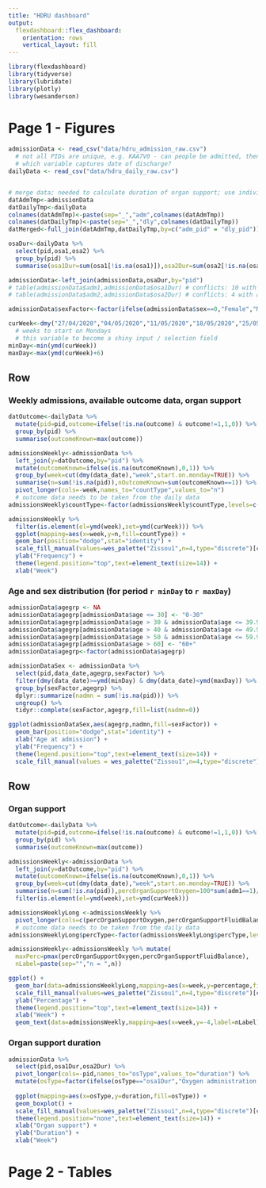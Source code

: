 ```yaml
---
title: "HDRU dashboard"
output: 
  flexdashboard::flex_dashboard:
    orientation: rows
    vertical_layout: fill
---
```


```r
library(flexdashboard)
library(tidyverse)
library(lubridate)
library(plotly)
library(wesanderson)
```
Page 1 - Figures {data-icon="fa-list"}
=======================================================
```r
admissionData <- read_csv("data/hdru_admission_raw.csv")
  # not all PIDs are unique, e.g. KAA7V0 - can people be admitted, then discharged, then re-admitted from HDRU?
  # which variable captures date of discharge?
dailyData <- read_csv("data/hdru_daily_raw.csv")


# merge data; needed to calculate duration of organ support; use individual files for tables figures that only focus on admission or daily data
datAdmTmp<-admissionData 
datDailyTmp<-dailyData
colnames(datAdmTmp)<-paste(sep="_","adm",colnames(datAdmTmp)) 
colnames(datDailyTmp)<-paste(sep="_","dly",colnames(datDailyTmp))
datMerged<-full_join(datAdmTmp,datDailyTmp,by=c("adm_pid" = "dly_pid"))

osaDur<-dailyData %>%
  select(pid,osa1,osa2) %>%
  group_by(pid) %>%
  summarise(osa1Dur=sum(osa1[!is.na(osa1)]),osa2Dur=sum(osa2[!is.na(osa1)])) # counts days where organ support was recorded

admissionData<-left_join(admissionData,osaDur,by="pid")
# table(admissionData$adm1,admissionData$osa1Dur) # conflicts: 10 with adm1==1, but osa1Dur==0, 1 with adm1==0 but osa1Dur>0
# table(admissionData$adm2,admissionData$osa2Dur) # conflicts: 4 with adm2==1, but osa2Dur==0, 1 with adm2==0 but osa2Dur>0

admissionData$sexFactor<-factor(ifelse(admissionData$sex==0,"Female","Male"))
```

```r
curWeek<-dmy("27/04/2020","04/05/2020","11/05/2020","18/05/2020","25/05/2020")
  # weeks to start on Mondays
  # this variable to become a shiny input / selection field
minDay<-min(ymd(curWeek))
maxDay<-max(ymd(curWeek)+6)
```

Row {data-width=350}
-----------------------------------------------------------------------

### Weekly admissions, available outcome data, organ support

```r
datOutcome<-dailyData %>%
  mutate(pid=pid,outcome=ifelse(!is.na(outcome) & outcome!=1,1,0)) %>%
  group_by(pid) %>%
  summarise(outcomeKnown=max(outcome))

admissionsWeekly<-admissionData %>%
  left_join(y=datOutcome,by="pid") %>%
  mutate(outcomeKnown=ifelse(is.na(outcomeKnown),0,1)) %>%
  group_by(week=cut(dmy(data_date),"week",start.on.monday=TRUE)) %>%
  summarise(n=sum(!is.na(pid)),nOutcomeKnown=sum(outcomeKnown==1)) %>%
  pivot_longer(cols=-week,names_to="countType",values_to="n")
  # outcome data needs to be taken from the daily data
admissionsWeekly$countType<-factor(admissionsWeekly$countType,levels=c("n","nOutcomeKnown"))

admissionsWeekly %>%
  filter(is.element(el=ymd(week),set=ymd(curWeek))) %>%
  ggplot(mapping=aes(x=week,y=n,fill=countType)) +
  geom_bar(position="dodge",stat="identity") +
  scale_fill_manual(values=wes_palette("Zissou1",n=4,type="discrete")[c(1,4)],name="",labels=c("admitted","outcome recorded")) +
  ylab("Frequency") +
  theme(legend.position="top",text=element_text(size=14)) +
  xlab("Week")
```

### Age and sex distribution (for period `r minDay` to `r maxDay`)

```r
admissionData$agegrp <- NA
admissionData$agegrp[admissionData$age <= 30] <- "0-30"
admissionData$agegrp[admissionData$age > 30 & admissionData$age <= 39.9] <- "30-39"
admissionData$agegrp[admissionData$age > 40 & admissionData$age <= 49.9] <- "40-49"
admissionData$agegrp[admissionData$age > 50 & admissionData$age <= 59.9] <- "50-59"
admissionData$agegrp[admissionData$age > 60] <- "60+"
admissionData$agegrp<-factor(admissionData$agegrp)

admissionDataSex <- admissionData %>%
  select(pid,data_date,agegrp,sexFactor) %>%
  filter(dmy(data_date)>=ymd(minDay) & dmy(data_date)<ymd(maxDay)) %>%
  group_by(sexFactor,agegrp) %>%
  dplyr::summarize(nadmn = sum(!is.na(pid))) %>%
  ungroup() %>%
  tidyr::complete(sexFactor,agegrp,fill=list(nadmn=0))

ggplot(admissionDataSex,aes(agegrp,nadmn,fill=sexFactor)) +
  geom_bar(position="dodge",stat="identity") +
  xlab("Age at admission") +
  ylab("Frequency") +
  theme(legend.position="top",text=element_text(size=14)) +
  scale_fill_manual(values = wes_palette("Zissou1",n=4,type="discrete")[c(1,4)],name="")

```


Row {data-width=350}
-----------------------------------------------------------------------
### Organ support

```r
datOutcome<-dailyData %>%
  mutate(pid=pid,outcome=ifelse(!is.na(outcome) & outcome!=1,1,0)) %>%
  group_by(pid) %>%
  summarise(outcomeKnown=max(outcome))

admissionsWeekly<-admissionData %>%
  left_join(y=datOutcome,by="pid") %>%
  mutate(outcomeKnown=ifelse(is.na(outcomeKnown),0,1)) %>%
  group_by(week=cut(dmy(data_date),"week",start.on.monday=TRUE)) %>%
  summarise(n=sum(!is.na(pid)),percOrganSupportOxygen=100*sum(adm1==1)/sum(!is.na(pid)),percOrganSupportFluidBalance=100*sum(adm2=1)/sum(!is.na(pid))) %>%
  filter(is.element(el=ymd(week),set=ymd(curWeek)))

admissionsWeeklyLong <-admissionsWeekly %>%
  pivot_longer(cols=c(percOrganSupportOxygen,percOrganSupportFluidBalance),names_to="percType",values_to="percentage")
  # outcome data needs to be taken from the daily data
admissionsWeeklyLong$percType<-factor(admissionsWeeklyLong$percType,levels=c("percOrganSupportOxygen","percOrganSupportFluidBalance"))

admissionsWeekly<-admissionsWeekly %>% mutate(
  maxPerc=pmax(percOrganSupportOxygen,percOrganSupportFluidBalance),
  nLabel=paste(sep="","n = ",n))

ggplot() +
  geom_bar(data=admissionsWeeklyLong,mapping=aes(x=week,y=percentage,fill=percType),position="dodge",stat="identity") +
  scale_fill_manual(values=wes_palette("Zissou1",n=4,type="discrete")[c(1,4)],name="",labels=c("required oxygen support","required fluid balance")) +
  ylab("Percentage") +
  theme(legend.position="top",text=element_text(size=14)) +
  xlab("Week") +
  geom_text(data=admissionsWeekly,mapping=aes(x=week,y=-4,label=nLabel),colour="grey50")
```

### Organ support duration

```r
admissionData %>%
  select(pid,osa1Dur,osa2Dur) %>%
  pivot_longer(cols=-pid,names_to="osType",values_to="duration") %>%
  mutate(osType=factor(ifelse(osType=="osa1Dur","Oxygen administration.","Careful fluid balance."),levels=c("Oxygen administration.","Careful fluid balance."))) %>%
  
  ggplot(mapping=aes(x=osType,y=duration,fill=osType)) +
  geom_boxplot() +
  scale_fill_manual(values=wes_palette("Zissou1",n=4,type="discrete")[c(1,4)]) +
  theme(legend.position="none",text=element_text(size=14)) +
  xlab("Organ support") +
  ylab("Duration") + 
  xlab("Week")
```



Page 2 - Tables {data-icon="fa-list"}
======================================================================
